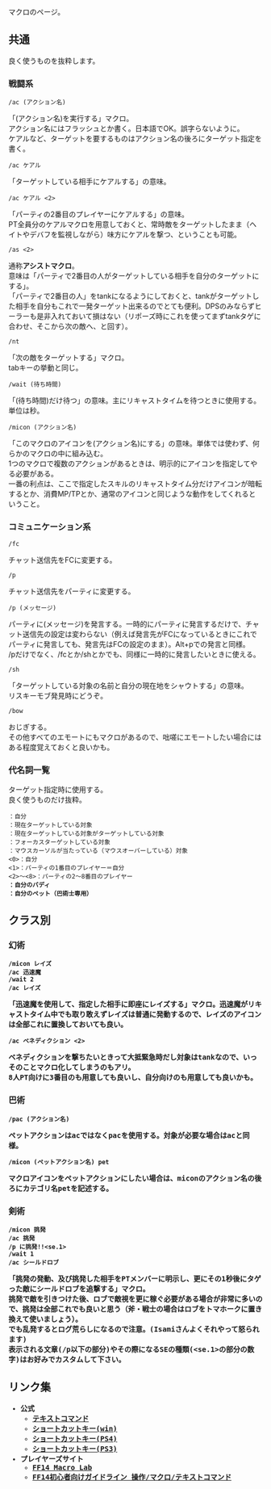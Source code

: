 マクロのページ。

== 共通 ==

良く使うものを抜粋します。

=== 戦闘系 ===

 /ac (アクション名)

「(アクション名)を実行する」マクロ。<br/>
アクション名にはフラッシュとか書く。日本語でOK。誤字らないように。<br/>
ケアルなど、ターゲットを要するものはアクション名の後ろにターゲット指定を書く。

 /ac ケアル <t>

「ターゲットしている相手にケアルする」の意味。

 /ac ケアル <2>

「パーティの2番目のプレイヤーにケアルする」の意味。<br/>
PT全員分のケアルマクロを用意しておくと、常時敵をターゲットしたまま（ヘイトやデバフを監視しながら）味方にケアルを撃つ、ということも可能。

 /as <2>

通称'''アシストマクロ'''。<br/>
意味は「パーティで2番目の人がターゲットしている相手を自分のターゲットにする」。<br/>
「パーティで2番目の人」をtankになるようにしておくと、tankがターゲットした相手を自分もこれで一発ターゲット出来るのでとても便利。DPSのみならずヒーラーも是非入れておいて損はない（リポーズ時にこれを使ってまずtankタゲに合わせ、そこから次の敵へ、と回す）。

 /nt

「次の敵をターゲットする」マクロ。<br/>
tabキーの挙動と同じ。

 /wait (待ち時間)

「(待ち時間)だけ待つ」の意味。主にリキャストタイムを待つときに使用する。単位は秒。

 /micon (アクション名)

「このマクロのアイコンを(アクション名)にする」の意味。単体では使わず、何らかのマクロの中に組み込む。<br/>
1つのマクロで複数のアクションがあるときは、明示的にアイコンを指定してやる必要がある。<br/>
一番の利点は、ここで指定したスキルのリキャストタイム分だけアイコンが暗転するとか、消費MP/TPとか、通常のアイコンと同じような動作をしてくれるということ。

=== コミュニケーション系 ===

 /fc

チャット送信先をFCに変更する。

 /p

チャット送信先をパーティに変更する。

 /p (メッセージ)

パーティに(メッセージ)を発言する。一時的にパーティに発言するだけで、チャット送信先の設定は変わらない（例えば発言先がFCになっているときにこれでパーティに発言しても、発言先はFCの設定のまま）。Alt+pでの発言と同様。<br/>
/pだけでなく、/fcとか/shとかでも、同様に一時的に発言したいときに使える。

 /sh <t> <pos>

「ターゲットしている対象の名前と自分の現在地をシャウトする」の意味。<br/>
リスキーモブ発見時にどうぞ。

 /bow

おじぎする。<br/>
その他すべてのエモートにもマクロがあるので、咄嗟にエモートしたい場合にはある程度覚えておくと良いかも。

=== 代名詞一覧 ===

ターゲット指定時に使用する。<br/>
良く使うものだけ抜粋。

 <me>：自分
 <t>：現在ターゲットしている対象
 <tt>：現在ターゲットしている対象がターゲットしている対象
 <f>：フォーカスターゲットしている対象
 <mo>：マウスカーソルが当たっている（マウスオーバーしている）対象
 <0>：自分
 <1>：パーティの1番目のプレイヤー＝自分
 <2>～<8>：パーティの2～8番目のプレイヤー
 <b>：自分のバディ
 <pet>：自分のペット（巴術士専用）

== クラス別 ==

=== 幻術 ===

 /micon レイズ
 /ac 迅速魔
 /wait 2
 /ac レイズ <t>

「迅速魔を使用して、指定した相手に即座にレイズする」マクロ。迅速魔がリキャストタイム中でも取り敢えずレイズは普通に発動するので、レイズのアイコンは全部これに置換しておいても良い。

 /ac ベネディクション <2>

ベネディクションを撃ちたいときって大抵緊急時だし対象はtankなので、いっそのことマクロ化してしまうのもアリ。<br/>
8人PT向けに3番目のも用意しても良いし、自分向けのも用意しても良いかも。

=== 巴術 ===

 /pac (アクション名)

ペットアクションはacではなくpacを使用する。対象が必要な場合はacと同様。

 /micon (ペットアクション名) pet

マクロアイコンをペットアクションにしたい場合は、miconのアクション名の後ろにカテゴリ名petを記述する。

=== 剣術 ===

 /micon 挑発
 /ac 挑発 <t>
 /p <t>に挑発!!<se.1>
 /wait 1
 /ac シールドロブ <t>

「挑発の発動、及び挑発した相手をPTメンバーに明示し、更にその1秒後にタゲった敵にシールドロブを追撃する」マクロ。<br/>
挑発で敵を引きつけた後、ロブで敵視を更に稼ぐ必要がある場合が非常に多いので、挑発は全部これでも良いと思う（斧・戦士の場合はロブをトマホークに置き換えて使いましょう）。<br/>
でも乱発するとログ荒らしになるので注意。(Isamiさんよくそれやって怒られます)<br/>
表示される文章(/p以下の部分)やその際になるSEの種類(<se.1>の部分の数字)はお好みでカスタムして下さい。

== リンク集 ==
* 公式
** [http://jp.finalfantasyxiv.com/lodestone/playguide/win/text_command/ テキストコマンド]
** [http://jp.finalfantasyxiv.com/lodestone/playguide/win/manual/ ショートカットキー(win)]
** [http://jp.finalfantasyxiv.com/lodestone/playguide/ps4/manual/ ショートカットキー(PS4)]
** [http://jp.finalfantasyxiv.com/lodestone/playguide/ps3/manual/ ショートカットキー(PS3)]
* プレイヤーズサイト
** [http://www52.atpages.jp/ff14macro/ FF14 Macro Lab]
** [http://spoiler.sakura.ne.jp/srv/ff14/E6938DE4BD9C2FE3839EE382AFE383AD2FE38386E382ADE382B9E38388E382B3E3839EE383B3E38389.html FF14初心者向けガイドライン 操作/マクロ/テキストコマンド]
